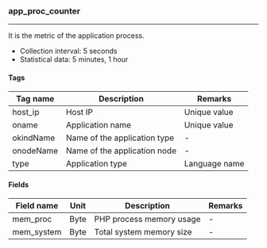 ### app_proc_counter

---

It is the metric of the application process.

-   Collection interval: 5 seconds
-   Statistical data: 5 minutes, 1 hour

#### Tags

| Tag name  | Description                  | Remarks       |
| --------- | ---------------------------- | ------------- |
| host_ip   | Host IP                      | Unique value  |
| oname     | Application name             | Unique value  |
| okindName | Name of the application type | -             |
| onodeName | Name of the application node | -             |
| type      | Application type             | Language name |

#### Fields

| Field name | Unit | Description              | Remarks |
| ---------- | ---- | ------------------------ | ------- |
| mem_proc   | Byte | PHP process memory usage | -       |
| mem_system | Byte | Total system memory size | -       |
